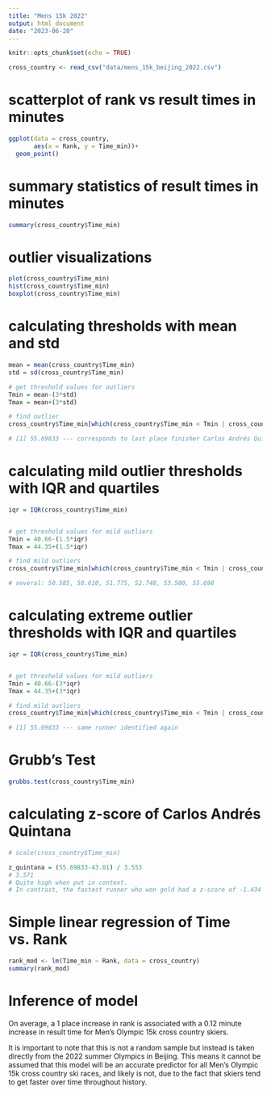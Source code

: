 ```yaml
---
title: "Mens 15k 2022"
output: html_document
date: "2023-06-20"
---
```


```r
knitr::opts_chunk$set(echo = TRUE)
```


```r
cross_country <- read_csv("data/mens_15k_beijing_2022.csv")
```

# scatterplot of rank vs result times in minutes
```r
ggplot(data = cross_country, 
       aes(x = Rank, y = Time_min))+
  geom_point()
```
# summary statistics of result times in minutes
```r
summary(cross_country$Time_min)
```
# outlier visualizations
```r
plot(cross_country$Time_min)
hist(cross_country$Time_min)
boxplot(cross_country$Time_min)

```
# calculating thresholds with mean and std
```r
mean = mean(cross_country$Time_min)
std = sd(cross_country$Time_min)

# get threshold values for outliers
Tmin = mean-(3*std)
Tmax = mean+(3*std)

# find outlier
cross_country$Time_min[which(cross_country$Time_min < Tmin | cross_country$Time_min > Tmax)]

# [1] 55.69833 --- corresponds to last place finisher Carlos Andrés Quintana
```

# calculating mild outlier thresholds with IQR and quartiles
```r
iqr = IQR(cross_country$Time_min)


# get threshold values for mild outliers
Tmin = 40.66-(1.5*iqr) 
Tmax = 44.35+(1.5*iqr) 

# find mild outliers
cross_country$Time_min[which(cross_country$Time_min < Tmin | cross_country$Time_min > Tmax)]

# several: 50.585, 50.610, 51.775, 52.748, 53.500, 55.698
```
# calculating extreme outlier thresholds with IQR and quartiles
```r
iqr = IQR(cross_country$Time_min)


# get threshold values for mild outliers
Tmin = 40.66-(3*iqr) 
Tmax = 44.35+(3*iqr) 

# find mild outliers
cross_country$Time_min[which(cross_country$Time_min < Tmin | cross_country$Time_min > Tmax)]

# [1] 55.69833 --- same runner identified again
```
# Grubb's Test
```r
grubbs.test(cross_country$Time_min)
```
# calculating z-score of Carlos Andrés Quintana
```r
# scale(cross_country$Time_min)

z_quintana = (55.69833-43.01) / 3.553
# 3.571
# Quite high when put in context.
# In contrast, the fastest runner who won gold had a z-score of -1.434
```


# Simple linear regression of Time vs. Rank
```r
rank_mod <- lm(Time_min ~ Rank, data = cross_country)
summary(rank_mod)
```
# Inference of model
On average, a 1 place increase in rank is associated with a 0.12 minute increase in result time for Men's Olympic 15k cross country skiers.

It is important to note that this is not a random sample but instead is taken directly from the 2022 summer Olympics in Beijing. This means it cannot be assumed that this model will be an accurate predictor for all Men's Olympic 15k cross country ski races, and likely is not, due to the fact that skiers tend to get faster over time throughout history. 


